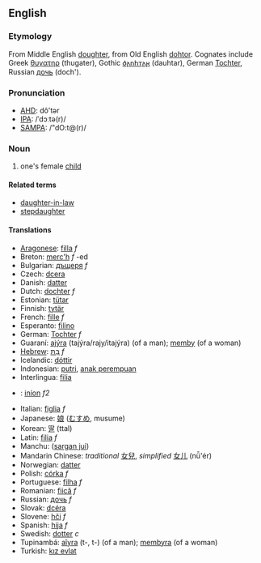 ==English==
===Etymology===
From Middle English [[doughter]], from Old English [[dohtor]]. Cognates include Greek [[θυγατηρ]] (thugater), Gothic [[𐌳𐌰𐌿𐌷𐍄𐌰𐍂]] (dauhtar), German [[Tochter]], Russian [[дочь]] (doch').
===Pronunciation===
*[[w:AHD|AHD]]: dô'tər
*[[w:IPA|IPA]]: /ˈdɔːtə(r)/
*[[w:SAMPA|SAMPA]]: /"dO:t@(r)/

===Noun===
#one's female [[child]]
====Related terms====
*[[daughter-in-law]]
*[[stepdaughter]]

====Translations====
*[[Aragonese]]: [[filla]] ''f''
*Breton: [[merc'h]] ''f'' -ed
* Bulgarian: [[дъщеря]] ''f''
*Czech: [[dcera]]
*Danish: [[datter]]
*Dutch: [[dochter]] ''f''
*Estonian: [[tütar]]
*Finnish: [[tytär]]
*French: [[fille]] ''f''
*Esperanto: [[filino]]
*German: [[Tochter]] ''f''
*Guaraní: [[ajýra]] (tajýra/rajy/itajýra) (of a man); [[memby]] (of a woman)
*[[Hebrew]]: [[בַּת]] ''f''
*Icelandic: [[dóttir]]
*Indonesian: [[putri]], [[anak perempuan]]
*Interlingua: [[filia]]
*{{ga}}: [[iníon]] ''f2''
*Italian: [[figlia]] ''f''
*Japanese: [[娘]] ([[むすめ]], musume)
*Korean: [[딸]] (ttal)
*Latin: [[filia]] ''f''
*Manchu: ([[sargan jui]])
*Mandarin Chinese: ''traditional'' [[女兒]], ''simplified'' [[女儿]] (nǚ'ér)
*Norwegian: [[datter]]
*Polish: [[córka]] ''f''
*Portuguese: [[filha]] ''f''
*Romanian: [[fiică]] ''f''
*Russian: [[дочь]] ''f''
*Slovak: [[dcéra]]
*Slovene: [[hči]] ''f''
*Spanish: [[hija]] ''f''
*Swedish: [[dotter]] ''c''
*Tupinambá: [[aîyra]] (t-, t-) (of a man); [[membyra]] (of a woman)
*Turkish: [[kız evlat]]
